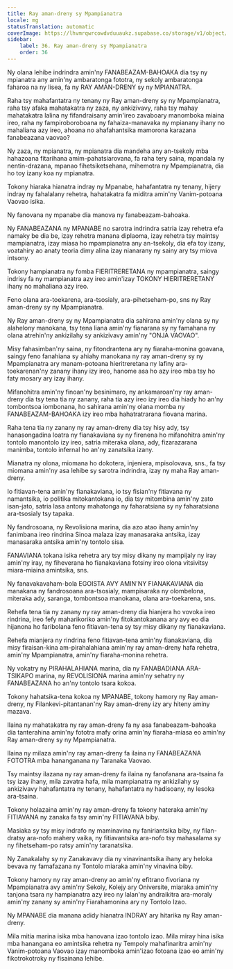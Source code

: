 ```yaml
---
title: Ray aman-dreny sy Mpampianatra
locale: mg
statusTranslation: automatic
coverImage: https://lhvmrqwrcowdvduuaukz.supabase.co/storage/v1/object/public/strapi-uploads/small_cover-educacion-fundamental.webp-2d51a7828a2b1309555be27f7e2a61a0.webp
sidebar:
    label: 36. Ray aman-dreny sy Mpampianatra
    order: 36
---
```

Ny olana lehibe indrindra amin'ny FANABEAZAM-BAHOAKA dia tsy ny mpianatra any amin'ny ambaratonga fototra, ny sekoly ambaratonga faharoa na ny lisea, fa ny RAY AMAN-DRENY sy ny MPIANATRA.

Raha tsy mahafantatra ny tenany ny Ray aman-dreny sy ny Mpampianatra, raha tsy afaka mahatakatra ny zaza, ny ankizivavy, raha tsy mahay mahatakatra lalina ny fifandraisany amin'ireo zavaboary manomboka miaina ireo, raha ny fampiroboroboana ny fahaiza-manavaka ny mpianany ihany no mahaliana azy ireo, ahoana no ahafahantsika mamorona karazana fanabeazana vaovao?

Ny zaza, ny mpianatra, ny mpianatra dia mandeha any an-tsekoly mba hahazoana fitarihana amim-pahatsiarovana, fa raha tery saina, mpandala ny nentin-drazana, mpanao fihetsiketsehana, mihemotra ny Mpampianatra, dia ho toy izany koa ny mpianatra.

Tokony hiaraka hianatra indray ny Mpanabe, hahafantatra ny tenany, hijery indray ny fahalalany rehetra, hahatakatra fa miditra amin'ny Vanim-potoana Vaovao isika.

Ny fanovana ny mpanabe dia manova ny fanabeazam-bahoaka.

Ny FANABEAZANA ny MPANABE no sarotra indrindra satria izay rehetra efa namaky be dia be, izay rehetra manana diplaoma, izay rehetra tsy maintsy mampianatra, izay miasa ho mpampianatra any an-tsekoly, dia efa toy izany, voatahiry ao anaty teoria dimy alina izay nianarany ny sainy ary tsy miova intsony.

Tokony hampianatra ny fomba FIERITRERETANA ny mpampianatra, saingy indrisy fa ny mampianatra azy ireo amin'izay TOKONY HIERITRERETANY ihany no mahaliana azy ireo.

Feno olana ara-toekarena, ara-tsosialy, ara-pihetseham-po, sns ny Ray aman-dreny sy ny Mpampianatra.

Ny Ray aman-dreny sy ny Mpampianatra dia sahirana amin'ny olana sy ny alahelony manokana, tsy tena liana amin'ny fianarana sy ny famahana ny olana atrehin'ny ankizilahy sy ankizivavy amin'ny "ONJA VAOVAO".

Misy fahasimban'ny saina, ny fitondrantena ary ny fiaraha-monina goavana, saingy feno fanahiana sy ahiahy manokana ny ray aman-dreny sy ny Mpampianatra ary manam-potoana hieritreretana ny lafiny ara-toekarenan'ny zanany ihany izy ireo, hanome asa ho azy ireo mba tsy ho faty mosary ary izay ihany.

Mifanohitra amin'ny finoan'ny besinimaro, ny ankamaroan'ny ray aman-dreny dia tsy tena tia ny zanany, raha tia azy ireo izy ireo dia hiady ho an'ny tombontsoa iombonana, ho sahirana amin'ny olana momba ny FANABEAZAM-BAHOAKA izy ireo mba hahatratrarana fiovana marina.

Raha tena tia ny zanany ny ray aman-dreny dia tsy hisy ady, tsy hanasongadina loatra ny fianakaviana sy ny firenena ho mifanohitra amin'ny tontolo manontolo izy ireo, satria miteraka olana, ady, fizarazarana manimba, tontolo infernal ho an'ny zanatsika izany.

Mianatra ny olona, ​​miomana ho dokotera, injeniera, mpisolovava, sns., fa tsy miomana amin'ny asa lehibe sy sarotra indrindra, izay ny maha Ray aman-dreny.

Io fitiavan-tena amin'ny fianakaviana, io tsy fisian'ny fitiavana ny namantsika, io politika mitokantokana io, dia tsy mitombina amin'ny zato isan-jato, satria lasa antony mahatonga ny faharatsiana sy ny faharatsiana ara-tsosialy tsy tapaka.

Ny fandrosoana, ny Revolisiona marina, dia azo atao ihany amin'ny fanimbana ireo rindrina Sinoa malaza izay manasaraka antsika, izay manasaraka antsika amin'ny tontolo sisa.

FANAVIANA tokana isika rehetra ary tsy misy dikany ny mampijaly ny iray amin'ny iray, ny fiheverana ho fianakaviana fotsiny ireo olona vitsivitsy miara-miaina amintsika, sns.

Ny fanavakavaham-bola EGOISTA AVY AMIN'NY FIANAKAVIANA dia manakana ny fandrosoana ara-tsosialy, mampisaraka ny olombelona, ​​miteraka ady, saranga, tombontsoa manokana, olana ara-toekarena, sns.

Rehefa tena tia ny zanany ny ray aman-dreny dia hianjera ho vovoka ireo rindrina, ireo fefy maharikoriko amin'ny fitokantokanana ary avy eo dia hijanona ho faribolana feno fitiavan-tena sy tsy misy dikany ny fianakaviana.

Rehefa mianjera ny rindrina feno fitiavan-tena amin'ny fianakaviana, dia misy firaisan-kina am-pirahalahiana amin'ny ray aman-dreny hafa rehetra, amin'ny Mpampianatra, amin'ny fiaraha-monina rehetra.

Ny vokatry ny PIRAHALAHIANA marina, dia ny FANABADIANA ARA-TSIKAPO marina, ny REVOLISIONA marina amin'ny sehatry ny FANABEAZANA ho an'ny tontolo tsara kokoa.

Tokony hahatsika-tena kokoa ny MPANABE, tokony hamory ny Ray aman-dreny, ny Filankevi-pitantanan'ny Ray aman-dreny izy ary hiteny aminy mazava.

Ilaina ny mahatakatra ny ray aman-dreny fa ny asa fanabeazam-bahoaka dia tanterahina amin'ny fototra mafy orina amin'ny fiaraha-miasa eo amin'ny Ray aman-dreny sy ny Mpampianatra.

Ilaina ny milaza amin'ny ray aman-dreny fa ilaina ny FANABEAZANA FOTOTRA mba hananganana ny Taranaka Vaovao.

Tsy maintsy ilazana ny ray aman-dreny fa ilaina ny fanofanana ara-tsaina fa tsy izay ihany, mila zavatra hafa, mila mampianatra ny ankizilahy sy ankizivavy hahafantatra ny tenany, hahafantatra ny hadisoany, ny lesoka ara-tsaina.

Tokony holazaina amin'ny ray aman-dreny fa tokony hateraka amin'ny FITIAVANA ny zanaka fa tsy amin'ny FITIAVANA biby.

Masiaka sy tsy misy indrafo ny maminavina ny faniriantsika biby, ny filan-dratsy ara-nofo mahery vaika, ny fitiavantsika ara-nofo tsy mahasalama sy ny fihetseham-po ratsy amin'ny taranatsika.

Ny Zanakalahy sy ny Zanakavavy dia ny vinavinantsika ihany ary heloka bevava ny famafazana ny Tontolo miaraka amin'ny vinavina biby.

Tokony hamory ny ray aman-dreny ao amin'ny efitrano fivoriana ny Mpampianatra avy amin'ny Sekoly, Kolejy ary Oniversite, miaraka amin'ny tanjona tsara ny hampianatra azy ireo ny lalan'ny andraikitra ara-moraly amin'ny zanany sy amin'ny Fiarahamonina ary ny Tontolo Izao.

Ny MPANABE dia manana adidy hianatra INDRAY ary hitarika ny Ray aman-dreny.

Mila mitia marina isika mba hanovana izao tontolo izao. Mila miray hina isika mba hanangana eo amintsika rehetra ny Tempoly mahafinaritra amin'ny Vanim-potoana Vaovao izay manomboka amin'izao fotoana izao eo amin'ny fikotrokotroky ny fisainana lehibe.

